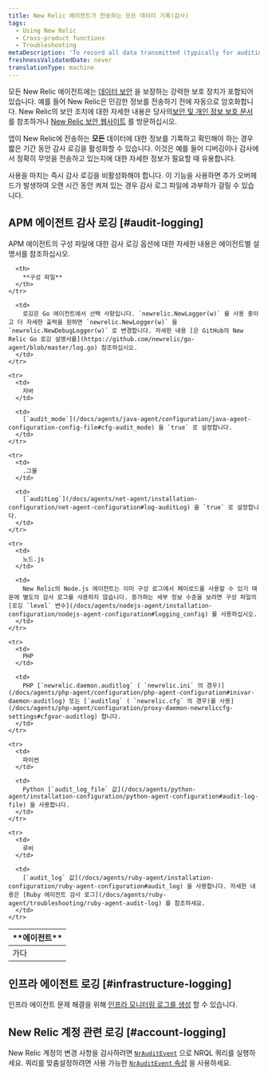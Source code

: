 ```yaml
---
title: New Relic 에이전트가 전송하는 모든 데이터 기록(감사)
tags:
  - Using New Relic
  - Cross-product functions
  - Troubleshooting
metaDescription: 'To record all data transmitted (typically for auditing or debugging), you can use New Relic audit logs for short periods.'
freshnessValidatedDate: never
translationType: machine
---
```


모든 New Relic 에이전트에는 [데이터 보안](/docs/accounts-partnerships/accounts/security/data-security) 을 보장하는 강력한 보호 장치가 포함되어 있습니다. 예를 들어 New Relic은 민감한 정보를 전송하기 전에 자동으로 암호화합니다. New Relic의 보안 조치에 대한 자세한 내용은 당사의[보안 및 개인 정보 보호 문서](/docs/using-new-relic/new-relic-security/security/security-matters-data-privacy-new-relic) 를 참조하거나 [New Relic 보안 웹사이트](https://newrelic.com/security) 를 방문하십시오.

앱이 New Relic에 전송하는 **모든** 데이터에 대한 정보를 기록하고 확인해야 하는 경우 짧은 기간 동안 감사 로깅을 활성화할 수 있습니다. 이것은 예를 들어 디버깅이나 감사에서 정확히 무엇을 전송하고 있는지에 대한 자세한 정보가 필요할 때 유용합니다.

<Callout variant="caution">
  사용을 마치는 즉시 감사 로깅을 비활성화해야 합니다. 이 기능을 사용하면 추가 오버헤드가 발생하여 오랜 시간 동안 켜져 있는 경우 감사 로그 파일에 과부하가 걸릴 수 있습니다.
</Callout>

## APM 에이전트 감사 로깅 [#audit-logging]

APM 에이전트의 구성 파일에 대한 감사 로깅 옵션에 대한 자세한 내용은 에이전트별 설명서를 참조하십시오.

<table>
  <thead>
    <tr>
      <th style={{ width: "100px" }}>
        **에이전트**
      </th>

      <th>
        **구성 파일**
      </th>
    </tr>
  </thead>

  <tbody>
    <tr>
      <td>
        가다
      </td>

      <td>
        로깅은 Go 에이전트에서 선택 사항입니다. `newrelic.NewLogger(w)` 를 사용 중이고 더 자세한 출력을 원하면 `newrelic.NewLogger(w)` 을 `newrelic.NewDebugLogger(w)` 로 변경합니다. 자세한 내용 [은 GitHub의 New Relic Go 로깅 설명서를](https://github.com/newrelic/go-agent/blob/master/log.go) 참조하십시오.
      </td>
    </tr>

    <tr>
      <td>
        자바
      </td>

      <td>
        [`audit_mode`](/docs/agents/java-agent/configuration/java-agent-configuration-config-file#cfg-audit_mode) 을 `true` 로 설정합니다.
      </td>
    </tr>

    <tr>
      <td>
        .그물
      </td>

      <td>
        [`auditLog`](/docs/agents/net-agent/installation-configuration/net-agent-configuration#log-auditLog) 을 `true` 로 설정합니다.
      </td>
    </tr>

    <tr>
      <td>
        노드.js
      </td>

      <td>
        New Relic의 Node.js 에이전트는 이미 구성 로그에서 페이로드를 사용할 수 있기 때문에 별도의 감사 로그를 사용하지 않습니다. 증가하는 세부 정보 수준을 보려면 구성 파일의 [로깅 `level` 변수](/docs/agents/nodejs-agent/installation-configuration/nodejs-agent-configuration#logging_config) 를 사용하십시오.
      </td>
    </tr>

    <tr>
      <td>
        PHP
      </td>

      <td>
        PHP [`newrelic.daemon.auditlog` ( `newrelic.ini` 의 경우)](/docs/agents/php-agent/configuration/php-agent-configuration#inivar-daemon-auditlog) 또는 [`auditlog` ( `newrelic.cfg` 의 경우)를 사용](/docs/agents/php-agent/configuration/proxy-daemon-newreliccfg-settings#cfgvar-auditlog) 합니다.
      </td>
    </tr>

    <tr>
      <td>
        파이썬
      </td>

      <td>
        Python [`audit_log_file` 값](/docs/agents/python-agent/installation-configuration/python-agent-configuration#audit-log-file) 을 사용합니다.
      </td>
    </tr>

    <tr>
      <td>
        루비
      </td>

      <td>
        [`audit_log` 값](/docs/agents/ruby-agent/installation-configuration/ruby-agent-configuration#audit_log) 을 사용합니다. 자세한 내용은 [Ruby 에이전트 감사 로그](/docs/agents/ruby-agent/troubleshooting/ruby-agent-audit-log) 를 참조하세요.
      </td>
    </tr>
  </tbody>
</table>

## 인프라 에이전트 로깅 [#infrastructure-logging]

인프라 에이전트 문제 해결을 위해 [인프라 모니터링 로그를 생성](/docs/infrastructure/new-relic-infrastructure/troubleshooting/generate-logs-troubleshooting-infrastructure) 할 수 있습니다.

## New Relic 계정 관련 로깅 [#account-logging]

New Relic 계정의 변경 사항을 감사하려면 [`NrAuditEvent`](/docs/insights/use-insights-ui/manage-account-data/query-account-audit-logs-nrauditevent) 으로 NRQL 쿼리를 실행하세요. 쿼리를 맞춤설정하려면 사용 가능한 [`NrAuditEvent` 속성](/docs/insights/insights-data-sources/default-data/nrauditevent-default-attributes-examples) 을 사용하세요.